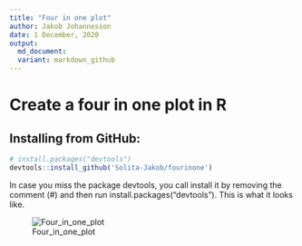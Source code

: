 ```yaml
---
title: "Four in one plot"
author: Jakob Johannesson
date: 1 December, 2020
output:
  md_document:
  variant: markdown_github
---
```

# Create a four in one plot in R



## Installing from GitHub:

```r
# install.packages("devtools")
devtools::install_github('Solita-Jakob/fourinone')
```

In case you miss the package devtools, you call install it by removing the comment (#) and then run install.packages("devtools"). This is what it looks like.

![Four_in_one_plot](four_in_one.png)